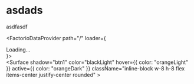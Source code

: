 

# asdads

asdfasdf

<FactorioDataProvider path="/" loader={<div>Loading...</div>}>
    <div className="flex gap-1">
        <Surface
            shadow="btn1"
            color="blackLight"
            hover={{ color: "orangeLight" }}
            active={{ color: "orangeDark" }}
            className="inline-block w-8 h-8 flex items-center justify-center rounded"
        >
            <FactorioImage image="iron-plate" width={24} />
        </Surface>
        <Surface
            shadow="btn1"
            color="orangeLight"
            className="inline-block w-8 h-8 flex items-center justify-center rounded"
        >
            <FactorioImage image="iron-plate" width={24} />
        </Surface>
    </div>
</FactorioDataProvider>